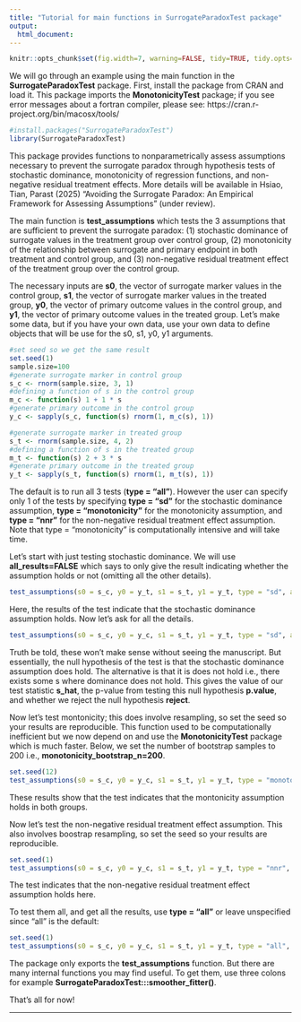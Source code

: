 ```yaml
---
title: "Tutorial for main functions in SurrogateParadoxTest package"
output:
  html_document:
---
```


```r
knitr::opts_chunk$set(fig.width=7, warning=FALSE, tidy=TRUE, tidy.opts=list(width.cutoff=60))
```
We will go through an example using the main function in the **SurrogateParadoxTest** package. First, install the package from CRAN and load it. This package imports the **MonotonicityTest** package; if you see error messages about a fortran compiler, please see: https://cran.r-project.org/bin/macosx/tools/

```r
#install.packages("SurrogateParadoxTest")
library(SurrogateParadoxTest)

```

This package provides functions to nonparametrically assess assumptions necessary to prevent the surrogate paradox through hypothesis tests of stochastic dominance, monotonicity of regression functions, and non-negative residual treatment effects. More details will be available in Hsiao, Tian, Parast (2025) "Avoiding the Surrogate Paradox: An Empirical Framework for Assessing Assumptions" (under review).

The main function is **test_assumptions** which tests the 3 assumptions that are sufficient to prevent the surrogate paradox: (1) stochastic dominance of
surrogate values in the treatment group over control group, (2) monotonicity of the relationship 
between surrogate and primary endpoint in both treatment and control group, and (3) non-negative
residual treatment effect of the treatment group over the control group.

The necessary inputs are **s0**, the vector of surrogate marker values in the control group, **s1**, the vector of surrogate marker values in the treated group, **y0**, the vector of primary outcome values in the control group, and **y1**, the vector of primary outcome values in the treated group. Let's make some data, but if you have your own data, use your own data to define objects that will be use for the s0, s1, y0, y1 arguments.

```r
#set seed so we get the same result
set.seed(1)
sample.size=100
#generate surrogate marker in control group
s_c <- rnorm(sample.size, 3, 1)
#defining a function of s in the control group
m_c <- function(s) 1 + 1 * s
#generate primary outcome in the control group
y_c <- sapply(s_c, function(s) rnorm(1, m_c(s), 1))

#generate surrogate marker in treated group
s_t <- rnorm(sample.size, 4, 2)
#defining a function of s in the treated group
m_t <- function(s) 2 + 3 * s
#generate primary outcome in the treated group
y_t <- sapply(s_t, function(s) rnorm(1, m_t(s), 1))
```


The default is to run all 3 tests (**type = "all"**). However the user can specify only 1 of the tests by specifying **type = "sd"** for the stochastic dominance assumption, **type = "monotonicity"** for the monotonicity assumption, and **type = "nnr"** for the non-negative residual treatment effect assumption. Note that type = "monotonicity" is computationally intensive and will take time. 

Let's start with just testing stochastic dominance. We will use **all_results=FALSE** which says to only give the result indicating whether the assumption holds or not (omitting all the other details). 

```r
test_assumptions(s0 = s_c, y0 = y_t, s1 = s_t, y1 = y_t, type = "sd", all_results = FALSE)

```

Here, the results of the test indicate that the stochastic dominance assumption holds. Now let's ask for all the details. 

```r
test_assumptions(s0 = s_c, y0 = y_c, s1 = s_t, y1 = y_t, type = "sd", all_results = TRUE)

```
Truth be told, these won't make sense without seeing the manuscript. But essentially, the null hypothesis of the test is that the stochastic dominance assumption does hold. The alternative is that it is does not hold i.e., there exists some s where dominance does not hold. This gives the value of our test statistic **s_hat**, the p-value from testing this null hypothesis **p.value**, and whether we reject the null hypothesis **reject**. 

Now let's test montonicity; this does involve resampling, so set the seed so your results are reproducible. This function used to be computationally inefficient but we now depend on and use the **MonotonicityTest** package which is much faster. Below, we set the number of bootstrap samples to 200 i.e., **monotonicity_bootstrap_n=200**. 

```r
set.seed(12)
test_assumptions(s0 = s_c, y0 = y_c, s1 = s_t, y1 = y_t, type = "monotonicity", all_results = FALSE, monotonicity_bootstrap_n = 200)
```

These results show that the test indicates that the montonicity assumption holds in both groups. 

Now let's test the non-negative residual treatment effect assumption. This also involves boostrap resampling, so set the seed so your results are reproducible. 

```r
set.seed(1)
test_assumptions(s0 = s_c, y0 = y_c, s1 = s_t, y1 = y_t, type = "nnr", all_results = FALSE)
```

The test indicates that the non-negative residual treatment effect assumption holds here. 

To test them all, and get all the results, use **type = "all"** or leave unspecified since "all" is the default:

```r
set.seed(1)
test_assumptions(s0 = s_c, y0 = y_c, s1 = s_t, y1 = y_t, type = "all", all_results = FALSE, monotonicity_bootstrap_n = 200)
```

The package only exports the **test_assumptions** function. But there are many internal functions you may find useful. To get them, use three colons for example **SurrogateParadoxTest:::smoother_fitter()**. 

That's all for now!

---------